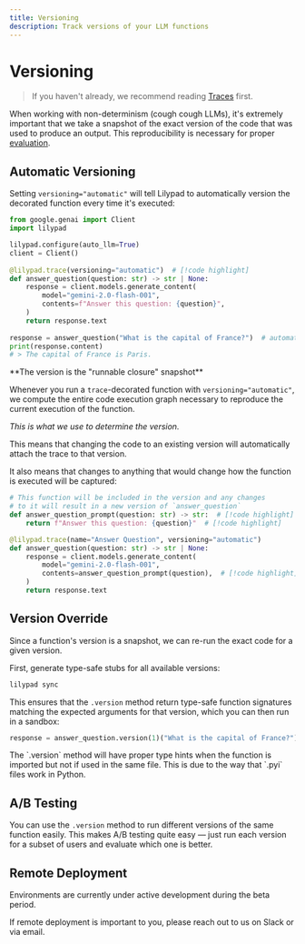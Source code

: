 ```yaml
---
title: Versioning
description: Track versions of your LLM functions
---
```


# Versioning

> If you haven't already, we recommend reading [Traces](/docs/lilypad/observability/traces) first.

When working with non-determinism (cough cough LLMs), it's extremely important that we take a snapshot of the exact version of the code that was used to produce an output. This reproducibility is necessary for proper [evaluation](/docs/lilypad/evaluation).

## Automatic Versioning

Setting `versioning="automatic"` will tell Lilypad to automatically version the decorated function every time it's executed:

```python
from google.genai import Client
import lilypad

lilypad.configure(auto_llm=True)
client = Client()
    
@lilypad.trace(versioning="automatic")  # [!code highlight]
def answer_question(question: str) -> str | None:
    response = client.models.generate_content(
        model="gemini-2.0-flash-001",
        contents=f"Answer this question: {question}",
    )
    return response.text
    
response = answer_question("What is the capital of France?")  # automatically versioned
print(response.content)
# > The capital of France is Paris.
```

<Success>
**The version is the "runnable closure" snapshot**

Whenever you run a `trace`-decorated function with `versioning="automatic"`, we compute the entire code execution graph necessary to reproduce the current execution of the function.

_This is what we use to determine the version._

This means that changing the code to an existing version will automatically attach the trace to that version.

It also means that changes to anything that would change how the function is executed will be captured:

```python
# This function will be included in the version and any changes
# to it will result in a new version of `answer_question`
def answer_question_prompt(question: str) -> str:  # [!code highlight]
    return f"Answer this question: {question}"  # [!code highlight]

@lilypad.trace(name="Answer Question", versioning="automatic") 
def answer_question(question: str) -> str | None:
    response = client.models.generate_content(
        model="gemini-2.0-flash-001",
        contents=answer_question_prompt(question),  # [!code highlight]
    )
    return response.text
```
</Success>

## Version Override

Since a function's version is a snapshot, we can re-run the exact code for a given version.

First, generate type-safe stubs for all available versions:

```bash
lilypad sync
```

This ensures that the `.version` method return type-safe function signatures matching the expected arguments for that version, which you can then run in a sandbox:

```python
response = answer_question.version(1)("What is the capital of France?")
```

<Info>
  The `.version` method will have proper type hints when the function is imported but not if used in the same file.
  This is due to the way that `.pyi` files work in Python.
</Info>

## A/B Testing

You can use the `.version` method to run different versions of the same function easily. This makes A/B testing quite easy — just run each version for a subset of users and evaluate which one is better.

## Remote Deployment

<Warning>
  Environments are currently under active development during the beta period.

  If remote deployment is important to you, please reach out to us on Slack or via email.
</Warning>